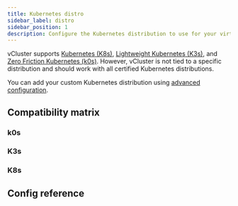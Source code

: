```yaml
---
title: Kubernetes distro
sidebar_label: distro
sidebar_position: 1
description: Configure the Kubernetes distribution to use for your virtual cluster.
---
```



<DefaultDistroNote/>

vCluster supports [Kubernetes (K8s)](https://kubernetes.io/), [Lightweight Kubernetes (K3s)](https://k3s.io), and [Zero Friction Kubernetes (k0s)](https://k0sproject.io/). However, vCluster is not tied to a specific distribution and should work with all certified Kubernetes distributions.

You can add your custom Kubernetes distribution using [advanced configuration](/vcluster/vcluster-yaml/control-plane/other/advanced/README.mdx).

## Compatibility matrix

### k0s

<K0sCompat/>

### K3s

<K3sCompat/>

### K8s

<K8sCompat/>


## Config reference

<Distro/>


